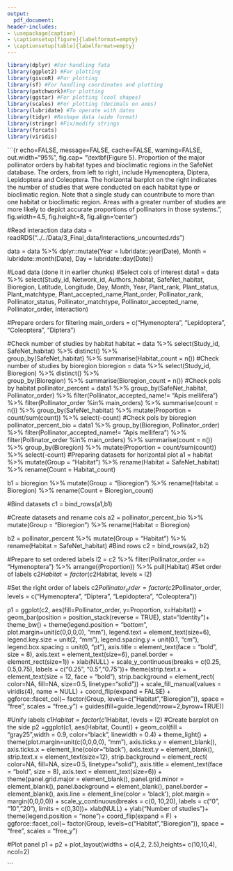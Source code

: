 ```yaml
---
output:
  pdf_document:
header-includes:
- \usepackage{caption}
- \captionsetup[figure]{labelformat=empty}
- \captionsetup[table]{labelformat=empty}
---
```



```r
library(dplyr) #For handling fata 
library(ggplot2) #For plotting
library(giscoR) #For plotting
library(sf) #For handling coordinates and plotting
library(patchwork)#For plotting
library(ggstar) #For plotting (cool shapes)
library(scales) #For plotting (decimals on axes)
library(lubridate) #To operate with dates
library(tidyr) #Reshape data (wide format)
library(stringr) #Fix/modify strings
library(forcats)
library(viridis)

```


```{r echo=FALSE, message=FALSE, cache=FALSE, warning=FALSE, out.width="95%", fig.cap= "\\textbf{Figure 5}. Proportion of the major pollinator orders by habitat types and bioclimatic regions in the SafeNet database. The orders, from left to right, include Hymenoptera, Diptera, Lepidoptera and Coleoptera. The horizontal barplot on the right indicates the number of studies that were conducted on each habitat type or bioclimatic region. Note that a single study can countribute to more than one habitat or bioclimatic region. Areas with a greater number of studies are more likely to depict accurate proportions of pollinators in those systems.", fig.width=4.5, fig.height=8, fig.align='center'}

#Read interaction data 
data = readRDS("../../Data/3_Final_data/Interactions_uncounted.rds")

data = data %>%
dplyr::mutate(Year = lubridate::year(Date), 
                Month = lubridate::month(Date), 
                Day = lubridate::day(Date))

#Load data (done it in earlier chunks)
#Select cols of interest
data1 = data %>% 
select(Study_id, Network_id, Authors_habitat,
  SafeNet_habitat, Bioregion,
  Latitude, Longitude, Day, Month, Year, Plant_rank,
  Plant_status, Plant_matchtype, Plant_accepted_name,Plant_order,
  Pollinator_rank, Pollinator_status, Pollinator_matchtype,
  Pollinator_accepted_name, Pollinator_order, Interaction)

#Prepare orders for filtering
main_orders = c("Hymenoptera", "Lepidoptera", "Coleoptera", "Diptera")

#Check number of studies by habitat
habitat = data %>% 
select(Study_id, SafeNet_habitat) %>% 
distinct() %>%  
group_by(SafeNet_habitat) %>% 
summarise(Habitat_count = n()) 
#Check number of studies by bioregion
bioregion = data %>% 
select(Study_id, Bioregion) %>% 
distinct() %>%  
group_by(Bioregion) %>% 
summarise(Bioregion_count = n()) 
#Check pols by habitat
pollinator_percent = data1 %>%
group_by(SafeNet_habitat, Pollinator_order) %>%
filter(Pollinator_accepted_name!= "Apis mellifera") %>% 
filter(Pollinator_order %in% main_orders) %>% 
summarise(count = n()) %>%
group_by(SafeNet_habitat) %>%
mutate(Proportion = count/sum(count)) %>%
select(-count) 
#Check pols by bioregion
pollinator_percent_bio = data1 %>%
group_by(Bioregion, Pollinator_order) %>%
filter(Pollinator_accepted_name!= "Apis mellifera") %>% 
filter(Pollinator_order %in% main_orders) %>% 
summarise(count = n()) %>%
group_by(Bioregion) %>%
mutate(Proportion = count/sum(count)) %>%
select(-count) 
#Preparing datasets for horizontal plot
a1 = habitat %>% 
mutate(Group = "Habitat") %>% 
rename(Habitat = SafeNet_habitat) %>% 
rename(Count = Habitat_count)

b1 = bioregion %>% 
mutate(Group = "Bioregion") %>% 
rename(Habitat = Bioregion) %>% 
rename(Count = Bioregion_count)

#Bind datasets
c1 = bind_rows(a1,b1)

#Create datasets and rename cols
a2 = pollinator_percent_bio %>% 
mutate(Group = "Bioregion") %>% 
rename(Habitat = Bioregion) 

b2 = pollinator_percent %>% 
mutate(Group = "Habitat") %>% 
rename(Habitat = SafeNet_habitat)
#Bind rows
c2 = bind_rows(a2, b2) 

#Prepare to set ordered labels
l2 = c2 %>% 
filter(Pollinator_order == "Hymenoptera") %>% 
arrange((Proportion)) %>% 
pull(Habitat)
#Set order of labels
c2$Habitat = factor(c2$Habitat, levels = l2)

#Set the right order of labels
c2$Pollinator_order = factor(c2$Pollinator_order, levels = c("Hymenoptera", "Diptera", "Lepidoptera", "Coleoptera"))


p1 = ggplot(c2, 
aes(fill=Pollinator_order, y=Proportion, x=Habitat)) + 
geom_bar(position = position_stack(reverse = TRUE), stat="identity")+
theme_bw() +
theme(legend.position = "bottom",
      plot.margin=unit(c(0,0,0,0), "mm"),
      legend.text = element_text(size=6),
      legend.key.size = unit(2, "mm"),
      legend.spacing.y = unit(0.1, "cm"),
       legend.box.spacing = unit(0, "pt"),
      axis.title = element_text(face = "bold", size = 8),
      axis.text = element_text(size=6),
      panel.border = element_rect(size=1)) +
xlab(NULL) +
scale_y_continuous(breaks = c(0.25, 0.5,0.75), labels = c("0.25", "0.5","0.75"))+
theme(strip.text.x = element_text(size = 12, face = "bold"),
    strip.background = element_rect(
color=NA, fill=NA, size=0.5, linetype="solid")) +
scale_fill_manual(values = viridis(4),
                  name = NULL) +
coord_flip(expand = FALSE) +
ggforce::facet_col(~ factor(Group, levels=c("Habitat","Bioregion")), space = "free", scales = "free_y") +
guides(fill=guide_legend(nrow=2,byrow=TRUE)) 

#Unify labels
c1$Habitat = factor(c1$Habitat, levels = l2)
#Create barplot on the side
p2 =ggplot(c1, aes(Habitat, Count)) +
geom_col(fill = "gray25",width = 0.9, color="black", linewidth = 0.4) +
theme_light() +
theme(plot.margin=unit(c(0,0,0,0), "mm"),
      axis.ticks.y = element_blank(), 
      axis.ticks.x = element_line(color="black"),
  axis.text.y = element_blank(), 
      strip.text.x = element_text(size=12),
      strip.background = element_rect(
color=NA, fill=NA, size=0.5, linetype="solid"),
  axis.title = element_text(face = "bold", size = 8),
axis.text = element_text(size=6)) +
theme(panel.grid.major = element_blank(), panel.grid.minor = element_blank(),
panel.background = element_blank(),
panel.border = element_blank(),
axis.line = element_line(color = 'black'),
plot.margin = margin(0,0,0,0)) +
scale_y_continuous(breaks = c(0, 10,20), labels = c("0", "10","20"), limits = c(0,30))+
xlab(NULL) +
ylab("Number of studies")+
theme(legend.position = "none")+
coord_flip(expand = F) +
ggforce::facet_col(~ factor(Group, levels=c("Habitat","Bioregion")), space = "free", scales = "free_y")


#Plot panel
p1 + p2 + plot_layout(widths = c(4,2, 2.5),heights= c(10,10,4), ncol=2) 

```

